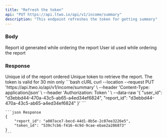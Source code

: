 ```yaml
---
title: "Refresh the token"
api: "PUT https://api.ltwo.io/api/v1/income/summary"
description: "This endpoint refreshes the token for getting summary"
---
```


### Body

<ParamField body="report_id" type="string" required>
    Report id generated while ordering the report
</ParamField>

<ParamField body="user_id" type="string" required>
    User id used while ordering the report
</ParamField>

### Response

<ResponseField name="report_id" type="string">
    Unique id of the report ordered
</ResponseField>

<ResponseField name="token_id" type="string">
    Unique token to retrieve the report. The token is valid for 30 min only
</ResponseField>

<RequestExample>
    ```bash cURL
    curl --location --request PUT 'https://api.ltwo.io/api/v1/income/summary' \
    --header 'Content-Type: application/json' \
    --header 'Authorization: Token <token>' \
    --data-raw '{
        "user_id": "d3ebbd44-470a-43c5-ab65-a4ed34ef6824",
        "report_id": "d3ebbd44-470a-43c5-ab65-a4ed34ef6824"
    }'
    ```
</RequestExample>

<ResponseExample>

    ```json Response
    {
        "report_id": "a007ace7-becd-44d1-8b5e-2c07ee3226e5",
        "token_id": "539c7cb6-f416-4c9d-9cae-ebae2a286873"
    }
    ```

</ResponseExample>